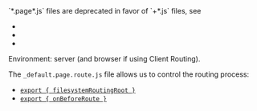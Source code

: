 
<Warning>
  `*.page*.js` files are deprecated in favor of `+*.js` files, see
  <ul>
    <li><Link href="/Config" /></li>
    <li><Link href="/route" /></li>
    <li><Link href="/migration/v1-design" /></li>
  </ul>
</Warning>

Environment: server (and browser if using Client Routing).

The `_default.page.route.js` file allows us to control the routing process:
 - [`export { filesystemRoutingRoot }`](filesystemRoutingRoot)
 - [`export { onBeforeRoute }`](onBeforeRoute)

